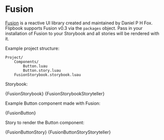

# Fusion

[Fusion](https://elttob.uk/Fusion/0.3/) is a reactive UI library created and maintained by Daniel P H Fox. Flipbook supports Fusion v0.3 via the `packages` object. Pass in your installation of Fusion to your Storybook and all stories will be rendered with it.

Example project structure:

```
Project/
	Components/
		Button.luau
		Button.story.luau
	FusionStorybook.storybook.luau
```

Storybook:

<Tabs groupId="main">
	<TabItem value="default" label="Default" default>
		<CodeBlock className="language-lua" title="Project/Fusion.storybook.luau">
			{FusionStorybook}
		</CodeBlock>
	</TabItem>
	<TabItem value="storyteller" label="Storyteller">
		<CodeBlock className="language-lua" title="Project/Fusion.storybook.luau">
			{FusionStorybookStoryteller}
		</CodeBlock>
	</TabItem>
</Tabs>

Example Button component made with Fusion:

<CodeBlock className="language-lua" title="Project/Components/Button.luau">
	{FusionButton}
</CodeBlock>

Story to render the Button component:

<Tabs groupId="main">
	<TabItem value="default" label="Default" default>
		<CodeBlock
			className="language-lua"
			title="Project/Components/Button.story.luau"
		>
			{FusionButtonStory}
		</CodeBlock>
	</TabItem>
	<TabItem value="storyteller" label="Storyteller">
		<CodeBlock
			className="language-lua"
			title="Project/Components/Button.story.luau"
		>
			{FusionButtonStoryStoryteller}
		</CodeBlock>
	</TabItem>
</Tabs>
